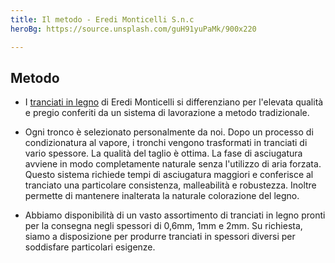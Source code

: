 ```yaml
---
title: Il metodo - Eredi Monticelli S.n.c
heroBg: https://source.unsplash.com/guH91yuPaMk/900x220

---
```

## Metodo

* I [tranciati in legno](/it/tranciati-in-legno) di Eredi Monticelli si differenziano per l'elevata qualità e pregio conferiti da un sistema di lavorazione a metodo tradizionale.

* Ogni tronco è selezionato personalmente da noi. Dopo un processo di condizionatura al vapore, i tronchi vengono trasformati in tranciati di vario spessore. La qualità del taglio è ottima. La fase di asciugatura avviene in modo completamente naturale senza l'utilizzo di aria forzata. Questo sistema richiede tempi di asciugatura maggiori e conferisce al tranciato una particolare consistenza, malleabilità e robustezza. Inoltre permette di mantenere inalterata la naturale colorazione del legno.

* Abbiamo disponibilità di un vasto assortimento di tranciati in legno pronti per la consegna negli spessori di 0,6mm, 1mm e 2mm. Su richiesta, siamo a disposizione per produrre tranciati in spessori diversi per soddisfare particolari esigenze.